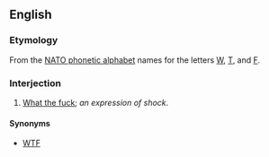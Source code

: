 ==English==

===Etymology===
From the [[w:NATO phonetic alphabet|NATO phonetic alphabet]] names for the letters [[W]], [[T]], and [[F]].

===Interjection===
{{en-interj|head=[[whiskey]] [[tango]] [[foxtrot]]}}

# {{context|euphemistic}} [[what the fuck|What the fuck]]; ''an expression of shock''.

====Synonyms====
* [[WTF]]